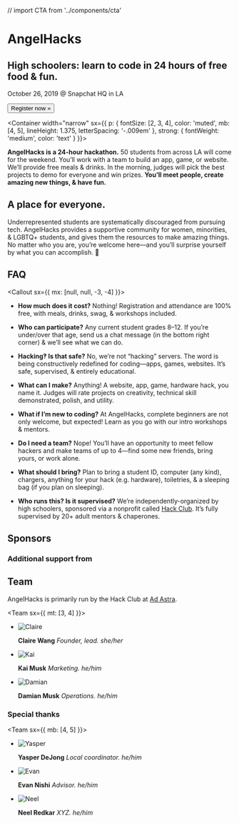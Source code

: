 // import CTA from '../components/cta'

<Banner>

# AngelHacks

## High schoolers: learn to code in 24 hours of free food & fun.

October 26, 2019 @ Snapchat HQ in LA

<Link href="/register">
  <Button
    as="a"
    sx={{
      bg: 'accent',
      color: 'white',
      borderRadius: 'circle',
      fontFamily: 'inherit',
      fontSize: [2, 3],
      lineHeight: 2,
      cursor: 'pointer',
      px: 4,
      mt: [3, 4],
      transition: 'transform ease .125s',
      ':hover, :focus': {
        transform: 'scale(1.0625)'
      }
    }}>
    Register now »
  </Button>
</Link>

</Banner>

<Container
  width="narrow"
  sx={{
    p: {
      fontSize: [2, 3, 4],
      color: 'muted',
      mb: [4, 5],
      lineHeight: 1.375,
      letterSpacing: '-.009em'
    },
    strong: {
      fontWeight: 'medium',
      color: 'text'
    }
  }}>

**AngelHacks is a 24-hour hackathon.**
50 students from across LA will come for the weekend.
You’ll work with a team to build an app, game, or website.
We’ll provide free meals & drinks. In the morning, judges will pick
the best projects to demo for everyone and win prizes.
**You’ll meet people, create amazing new things, & have fun.**

</Container>

<Gallery>

<Photo alt="Collaborating" src="https://cdn.glitch.com/3d283e0f-19c4-4546-b0b2-223ec3a7dc23%2Fcollaborating.jpg?v=1565769226508" />
<Photo showAlt alt="Students build projects in groups" src="https://cdn.glitch.com/3d283e0f-19c4-4546-b0b2-223ec3a7dc23%2Fworking.jpg?v=1565769221347" />

<Box variant="card">

## A place for everyone.

Underrepresented students are systematically discouraged from pursuing tech. AngelHacks provides a supportive community for women, minorities, & LGBTQ+ students, and gives them the resources to make amazing things. No matter who you are, you’re welcome here—and you’ll surprise yourself by what you can accomplish. 💛

</Box>

<Photo showAlt alt="Workshops teach intro coding skills" src="https://cdn.glitch.com/3d283e0f-19c4-4546-b0b2-223ec3a7dc23%2Fworkshop.jpg?v=1565769230073" />

</Gallery>

<Container>

## FAQ

<Callout sx={{ mx: [null, null, -3, -4] }}>
<FAQ>

- **How much does it cost?**
  Nothing! Registration and attendance are 100% free, with meals, drinks, swag, & workshops included.

- **Who can participate?**
  Any current student grades 8–12. If you’re under/over that age, send us a chat message (in the bottom right corner) & we’ll see what we can do.

- **Hacking‽ Is that safe?**
  No, we’re not “hacking” servers. The word is being constructively redefined for coding—apps, games, websites. It’s safe, supervised, & entirely educational.

- **What can I make?**
  Anything! A website, app, game, hardware hack, you name it. Judges will rate projects on creativity, technical skill demonstrated, polish, and utility.

- **What if I’m new to coding?**
  At AngelHacks, complete beginners are not only welcome, but expected! Learn as you go with our intro workshops & mentors.

- **Do I need a team?**
  Nope! You’ll have an opportunity to meet fellow hackers and make teams of up to 4—find some new friends, bring yours, or work alone.

- **What should I bring?**
  Plan to bring a student ID, computer (any kind), chargers, anything for your hack (e.g. hardware), toiletries, & a sleeping bag (if you plan on sleeping).

- **Who runs this? Is it supervised?**
  We’re independently-organized by high schoolers, sponsored via a nonprofit called [Hack Club](https://hackclub.com/). It’s fully supervised by 20+ adult mentors & chaperones.

</FAQ>
</Callout>

## Sponsors

<Sponsors />

### Additional support from

<Sponsors section="additionalSupport" />

## Team

AngelHacks is primarily run by the Hack Club at [Ad Astra](https://www.washingtonpost.com/technology/2018/06/27/elon-musk-created-secretive-laboratory-school-brilliant-kids-who-love-flamethrowers/).

<Team sx={{ mt: [3, 4] }}>

- ![Claire](https://cdn.glitch.com/747f5921-6fdc-45db-8eaa-ac12523e0e6c%2Fclaire.jpg?v=1566231402289)

  **Claire Wang** _Founder, lead. she/her_

- ![Kai](https://cdn.glitch.com/747f5921-6fdc-45db-8eaa-ac12523e0e6c%2Fclaire.jpg?v=1566231402289)

  **Kai Musk** _Marketing. he/him_

- ![Damian](https://cdn.glitch.com/747f5921-6fdc-45db-8eaa-ac12523e0e6c%2Fclaire.jpg?v=1566231402289)

  **Damian Musk** _Operations. he/him_

</Team>

### Special thanks

<Team sx={{ mb: [4, 5] }}>

- ![Yasper](./static/profiles/yasper.jpg)

  **Yasper DeJong** _Local coordinator. he/him_

- ![Evan](https://github.com/pErs0nZ.png)

  **Evan Nishi** _Advisor. he/him_

- ![Neel](https://cdn.glitch.com/747f5921-6fdc-45db-8eaa-ac12523e0e6c%2Fneel.jpg?v=1566231402477)

  **Neel Redkar** _XYZ. he/him_

</Team>

</Container>

